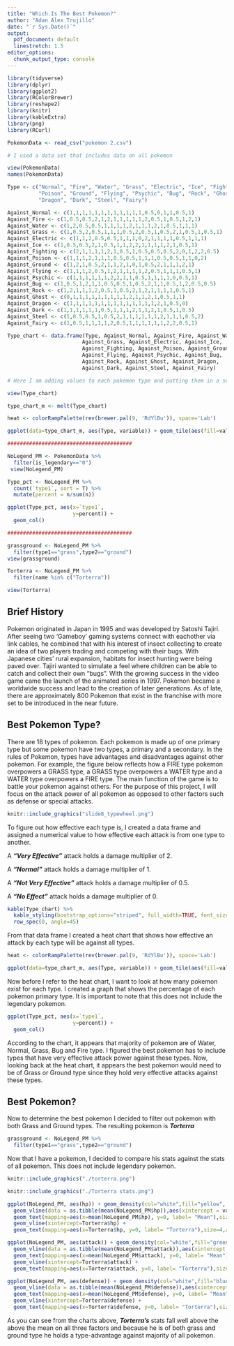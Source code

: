 ```yaml
---
title: "Which Is The Best Pokemon?"
author: "Adan Alex Trujillo"
date: "`r Sys.Date()`"
output:
  pdf_document: default
  linestretch: 1.5
editor_options:
  chunk_output_type: console
---
```


```r
library(tidyverse)
library(dplyr)
library(ggplot2)
library(RColorBrewer)
library(reshape2)
library(knitr)
library(kableExtra)
library(png)
library(RCurl)

PokemonData <- read_csv("pokemon 2.csv")

# I used a data set that includes data on all pokemon

view(PokemonData)
names(PokemonData)

Type <- c("Normal", "Fire", "Water", "Grass", "Electric", "Ice", "Fighting",
          "Poison", "Ground", "Flying", "Psychic", "Bug", "Rock", "Ghost",
          "Dragon", "Dark", "Steel", "Fairy")

Against_Normal <- c(1,1,1,1,1,1,1,1,1,1,1,1,0.5,0,1,1,0.5,1)
Against_Fire <- c(1,0.5,0.5,2,1,2,1,1,1,1,1,2,0.5,1,0.5,1,2,1)
Against_Water <- c(1,2,0.5,0.5,1,1,1,1,2,1,1,1,2,1,0.5,1,1,1)
Against_Grass <- c(1,0.5,2,0.5,1,1,1,0.5,2,0.5,1,0.5,2,1,0.5,1,0.5,1)
Against_Electric <- c(1,1,2,0.5,0.5,1,1,1,0,2,1,1,1,1,0.5,1,1,1)
Against_Ice <- c(1,0.5,0.5,2,1,0.5,1,1,2,2,1,1,1,1,2,1,0.5,1)
Against_Fighting <- c(2,1,1,1,1,2,1,0.5,1,0.5,0.5,0.5,2,0,1,2,2,0.5)
Against_Poison <- c(1,1,1,2,1,1,1,0.5,0.5,1,1,1,0.5,0.5,1,1,0,2)
Against_Ground <- c(1,2,1,0.5,2,1,1,2,1,0,1,0.5,2,1,1,1,2,1)
Against_Flying <- c(1,1,1,2,0.5,1,2,1,1,1,1,2,0.5,1,1,1,0.5,1)
Against_Psychic <- c(1,1,1,1,1,1,2,2,1,1,0.5,1,1,1,1,0,0.5,1)
Against_Bug <- c(1,0.5,1,2,1,1,0.5,0.5,1,0.5,2,1,1,0.5,1,2,0.5,0.5)
Against_Rock <- c(1,2,1,1,1,2,0.5,1,0.5,2,1,2,1,1,1,1,0.5,1)
Against_Ghost <- c(0,1,1,1,1,1,1,1,1,1,2,1,1,2,1,0.5,1,1)
Against_Dragon <- c(1,1,1,1,1,1,1,1,1,1,1,1,1,1,2,1,0.5,0)
Against_Dark <- c(1,1,1,1,1,1,0.5,1,1,1,2,1,1,2,1,0.5,1,0.5)
Against_Steel <- c(1,0.5,0.5,1,0.5,2,1,1,1,1,1,1,2,1,1,1,0.5,2)
Against_Fairy <- c(1,0.5,1,1,1,1,2,0.5,1,1,1,1,1,1,2,2,0.5,1)

Type_chart <- data.frame(Type, Against_Normal, Against_Fire, Against_Water,
                        Against_Grass, Against_Electric, Against_Ice, 
                        Against_Fighting, Against_Poison, Against_Ground, 
                        Against_Flying, Against_Psychic, Against_Bug, 
                        Against_Rock, Against_Ghost, Against_Dragon, 
                        Against_Dark, Against_Steel, Against_Fairy)

# Here I am adding values to each pokemon type and putting them in a seperate data set

view(Type_chart)

type_chart_m <- melt(Type_chart)

heat <- colorRampPalette(rev(brewer.pal(9, 'RdYlBu')), space='Lab')

ggplot(data=type_chart_m, aes(Type, variable)) + geom_tile(aes(fill=value)) + scale_fill_gradientn(colours = heat(100)) + coord_equal() + theme(axis.text.x=element_text(angle=90, hjust=0)) + ggtitle("Effectiveness of different types of Pokemon")

########################################

NoLegend_PM <- PokemonData %>%
  filter(is_legendary=="0")
 view(NoLegend_PM)

Type_pct <- NoLegend_PM %>%
  count(`type1`, sort = T) %>%
  mutate(percent = n/sum(n))

ggplot(Type_pct, aes(x=`type1`,
                     y=percent)) +
  geom_col()

########################################

grassground <- NoLegend_PM %>%
  filter(type1=="grass",type2=="ground")
view(grassground)

Torterra <- NoLegend_PM %>%
  filter(name %in% c("Torterra"))

view(Torterra)
```

## Brief History
Pokemon originated in Japan in 1995 and was developed by Satoshi Tajiri. After seeing two 'Gameboy' gaming systems connect with eachother via link cables, he combined that with his interest of insect collecting to create an idea of two players trading and competing with their bugs. With Japanese cities' rural expansion, habitats for insect hunting were being paved over. Tajiri wanted to simulate a feel where children can be able to catch and collect their own "bugs". With the growing success in the video game came the launch of the animated series in 1997. Pokemon became a worldwide success and lead to the creation of later generations. As of late, there are approximately 800 Pokemon that exist in the franchise with more set to be introduced in the near future. 

## Best Pokemon Type?
There are 18 types of pokemon. Each pokemon is made up of one primary type but some pokemon have two types, a primary and a secondary. In the rules of Pokemon, types have advantages and disadvantages against other pokemon. For example, the figure below reflects how a FIRE type pokemon overpowers a GRASS type, a GRASS type overpowers a WATER type and a WATER type overpowers a FIRE type. The main function of the game is to battle your pokemon against others. For the purpose of this project, I will focus on the attack power of all pokemon as opposed to other factors such as defense or special attacks.  

```r
knitr::include_graphics("slide8_typewheel.png")
```

To figure out how effective each type is, I created a data frame and assigned a numerical value to how effective each attack is from one type to another. 

A ***"Very Effective"*** attack holds a damage multiplier of 2.

A ***"Normal"*** attack holds a damage multiplier of 1.

A ***"Not Very Effective"*** attack holds a damage multiplier of 0.5.

A ***"No Effect"*** attack holds a damage multiplier of 0.


```r
kable(Type_chart) %>%
  kable_styling(bootstrap_options="striped", full_width=TRUE, font_size = 6.75) %>%
  row_spec(0, angle=45)
```

From that data frame I created a heat chart that shows how effective an attack by each type will be against all types.

```r
heat <- colorRampPalette(rev(brewer.pal(9, 'RdYlBu')), space='Lab')

ggplot(data=type_chart_m, aes(Type, variable)) + geom_tile(aes(fill=value)) + scale_fill_gradientn(colours = heat(100)) + coord_equal() + theme(axis.text.x=element_text(angle=90, hjust=0)) + ggtitle("Attack Effectiveness of Each Type")
```

Now before I refer to the heat chart, I want to look at how many pokemon exist for each type. I created a graph that shows the percentage of each pokemon primary type. It is important to note that this does not include the legendary pokemon.  

```r
ggplot(Type_pct, aes(x=`type1`,
                     y=percent)) +
  geom_col()
```

According to the chart, it appears that majority of pokemon are of Water, Normal, Grass, Bug and Fire type. I figured the best pokemon has to include types that have very effective attack power against these types. Now, looking back at the heat chart, it appears the best pokemon would need to be of Grass or Ground type since they hold very effective attacks against these types. 

## Best Pokemon?

Now to determine the best pokemon I decided to filter out pokemon with both Grass and Ground types. The resulting pokemon is ***Torterra***

```r
grassground <- NoLegend_PM %>%
  filter(type1=="grass",type2=="ground")
```

Now that I have a pokemon, I decided to compare his stats against the stats of all pokemon. This does not include legendary pokemon.  

```r
knitr::include_graphics("./torterra.png")

knitr::include_graphics("./Torterra stats.png")
```

```r
ggplot(NoLegend_PM, aes(hp)) + geom_density(col="white",fill="yellow", alpha=0.8) + ggtitle("HP") +
  geom_vline(data = as.tibble(mean(NoLegend_PM$hp)),aes(xintercept = value)) +
  geom_text(mapping=aes(x=mean(NoLegend_PM$hp), y=0, label= "Mean"),size=4,angle=90,vjust=-0.4,hjust=-1.35) +
  geom_vline(xintercept=Torterra$hp) +
  geom_text(mapping=aes(x=Torterra$hp, y=0, label= "Torterra"),size=4,angle=90,vjust=-0.4,hjust=-1)
```

```r
ggplot(NoLegend_PM, aes(attack)) + geom_density(col="white",fill="green", alpha=0.8) + ggtitle("ATTACK") +
  geom_vline(data = as.tibble(mean(NoLegend_PM$attack)),aes(xintercept = value)) +
  geom_text(mapping=aes(x=mean(NoLegend_PM$attack), y=0, label= "Mean"),size=4,angle=90,vjust=-0.4,hjust=-1.35) +
  geom_vline(xintercept=Torterra$attack) +
  geom_text(mapping=aes(x=Torterra$attack, y=0, label= "Torterra"),size=4,angle=90,vjust=-0.4,hjust=-1)
```

```r
ggplot(NoLegend_PM, aes(defense)) + geom_density(col="white",fill="blue", alpha=0.8) + ggtitle("DEFENSE") +
  geom_vline(data = as.tibble(mean(NoLegend_PM$defense)),aes(xintercept = value)) +
  geom_text(mapping=aes(x=mean(NoLegend_PM$defense), y=0, label= "Mean"),size=4,angle=90,vjust=-0.4,hjust=-1.35) +
  geom_vline(xintercept=Torterra$defense) +
  geom_text(mapping=aes(x=Torterra$defense, y=0, label= "Torterra"),size=4,angle=90,vjust=-0.4,hjust=-1)
```

As you can see from the charts above, ***Torterra's*** stats fall well above the above the mean on all three factors and because he is of both grass and ground type he holds a type-advantage against majority of all pokemon. 